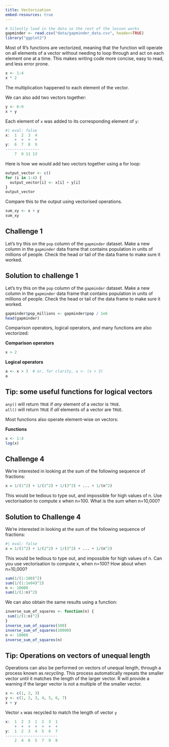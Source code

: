 ```yaml
---
title: Vectorization
embed-resources: true
---
```


```r
# Silently load in the data so the rest of the lesson works
gapminder <- read.csv("data/gapminder_data.csv", header=TRUE)
library("ggplot2")
```

Most of R's functions are vectorized, meaning that the function will
operate on all elements of a vector without needing to loop through
and act on each element one at a time. This makes writing code more
concise, easy to read, and less error prone.


```r
x <- 1:4
x * 2
```

The multiplication happened to each element of the vector.

We can also add two vectors together:

```r
y <- 6:9
x + y
```

Each element of `x` was added to its corresponding element of `y`:

```r
#| eval: false
x:  1  2  3  4
    +  +  +  +
y:  6  7  8  9
---------------
    7  9 11 13
```

Here is how we would add two vectors together using a for loop:

```r
output_vector <- c()
for (i in 1:4) {
  output_vector[i] <- x[i] + y[i]
}
output_vector


```

Compare this to the output using vectorised operations. 

```r
sum_xy <- x + y
sum_xy
```

::: {.callout}
## Challenge 1

Let's try this on the `pop` column of the `gapminder` dataset.
Make a new column in the `gapminder` data frame that
contains population in units of millions of people.
Check the head or tail of the data frame to make sure
it worked.


::: {.callout collapse=true}
## Solution to challenge 1

Let's try this on the `pop` column of the `gapminder` dataset.
Make a new column in the `gapminder` data frame that
contains population in units of millions of people.
Check the head or tail of the data frame to make sure
it worked.

```r
gapminder$pop_millions <- gapminder$pop / 1e6
head(gapminder)
```
:::
:::

<!-- ::: {.callout} -->

<!-- ## Challenge 2 -->
<!-- On a single graph, plot population, in -->
<!-- millions, against year, for all countries. Do not worry about -->
<!-- identifying which country is which. -->

<!-- Repeat the exercise, graphing only for China, India, and -->
<!-- Indonesia. Again, do not worry about which is which. -->


<!-- ::: {.callout collapse=true} -->
<!-- ## Solution to challenge 2 -->
<!-- Refresh your plotting skills by plotting population in millions against year. -->

<!-- ```{r ch2-sol, fig.alt = "Scatter plot showing populations in the millions against the year for China, India, and Indonesia, countries are not labeled."} -->
<!-- ggplot(gapminder, aes(x = year, y = pop_millions)) + -->
<!-- geom_point() -->
<!-- countryset <- c("China", "India", "Indonesia") -->
<!-- ggplot(gapminder[gapminder$country %in% countryset, ], -->
<!--       aes(x = year, y = pop_millions)) + -->
<!--  geom_point() -->
<!-- ``` -->
<!-- ::: -->
<!-- ::: -->

Comparison operators, logical operators, and many functions are also
vectorized:


**Comparison operators**

```r
x > 2
```

**Logical operators**
```r
a <- x > 3  # or, for clarity, a <- (x > 3)
a
```

::: {.callout-tip}
## Tip: some useful functions for logical vectors

`any()` will return `TRUE` if *any* element of a vector is `TRUE`.  
`all()` will return `TRUE` if *all* elements of a vector are `TRUE`.
:::

Most functions also operate element-wise on vectors:

**Functions**
```r
x <- 1:4
log(x)
```

<!-- Vectorized operations work element-wise on matrices: -->

<!-- ```{r} -->
<!-- m <- matrix(1:12, nrow = 3, ncol = 4) -->
<!-- m * -1 -->
<!-- ``` -->

<!-- ::: {.callout-tip} -->
<!-- ## Tip: element-wise vs. matrix multiplication -->

<!-- Very important: the operator `*` gives you element-wise multiplication! -->
<!-- To do matrix multiplication, we need to use the `%*%` operator: -->

<!-- ```{r} -->
<!-- m %*% matrix(1, nrow=4, ncol=1) -->
<!-- matrix(1:4, nrow=1) %*% matrix(1:4, ncol=1) -->
<!-- ``` -->

<!-- For more on matrix algebra, see the [Quick-R reference -->
<!-- guide](http://www.statmethods.net/advstats/matrix.html) -->
<!-- ::: -->


<!-- ::: {.callout} -->
<!-- ## Challenge 3 -->

<!-- Given the following matrix: -->

<!-- ```{r} -->
<!-- m <- matrix(1:12, nrow=3, ncol=4) -->
<!-- m -->
<!-- ``` -->

<!-- Write down what you think will happen when you run: -->

<!-- 1. `m ^ -1` -->

<!-- 2. `m * c(1, 0, -1)` -->

<!-- 3. `m > c(0, 20)` -->

<!-- 4. `m * c(1, 0, -1, 2)` -->

<!-- Did you get the output you expected? If not, ask a helper! -->

<!-- ::: {.callout collapse=true} -->

<!-- ## Solution to challenge 3 -->

<!-- Given the following matrix: -->

<!-- ```{r} -->
<!-- m <- matrix(1:12, nrow=3, ncol=4) -->
<!-- m -->
<!-- ``` -->

<!-- Write down what you think will happen when you run: -->

<!-- 1. `m ^ -1` -->

<!-- ```{r, echo=FALSE} -->
<!-- m ^ -1 -->
<!-- ``` -->

<!-- 2. `m * c(1, 0, -1)` -->

<!-- ```{r, echo=FALSE} -->
<!-- m * c(1, 0, -1) -->
<!-- ``` -->

<!-- 3. `m > c(0, 20)` -->

<!-- ```{r, echo=FALSE} -->
<!-- m > c(0, 20) -->
<!-- ``` -->
<!-- ::: -->
<!-- ::: -->


::: {.callout}
## Challenge 4
We're interested in looking at the sum of the
following sequence of fractions:
```r
x = 1/(1^2) + 1/(2^2) + 1/(3^2) + ... + 1/(n^2)
```
This would be tedious to type out, and impossible for high values of
n.  Use vectorisation to compute x when n=100. What is the sum when
n=10,000?

::: {.callout collapse=true}
##  Solution to Challenge 4
We're interested in looking at the sum of the
following sequence of fractions:

```r
#| eval: false
x = 1/(1^2) + 1/(2^2) + 1/(3^2) + ... + 1/(n^2)
```

This would be tedious to type out, and impossible for
high values of n.
Can you use vectorisation to compute x, when n=100?
How about when n=10,000?

```r
sum(1/(1:100)^2)
sum(1/(1:1e04)^2)
n <- 10000
sum(1/(1:n)^2)
```

We can also obtain the same results using a function:

```r
inverse_sum_of_squares <- function(n) {
 sum(1/(1:n)^2)
}
inverse_sum_of_squares(100)
inverse_sum_of_squares(10000)
n <- 10000
inverse_sum_of_squares(n)
```
:::
:::

::: {.callout-tip}
## Tip: Operations on vectors of unequal length

Operations can also be performed on vectors of unequal length, through
a process known as *recycling*. This process automatically repeats the smaller vector 
until it matches the length of the larger vector. R will provide a warning
if the larger vector is not a multiple of the smaller vector.

```r
x <- c(1, 2, 3)
y <- c(1, 2, 3, 4, 5, 6, 7)
x + y
```

Vector `x` was recycled to match the length of vector `y`

```r
x:  1  2  3  1  2  3  1
    +  +  +  +  +  +  +
y:  1  2  3  4  5  6  7
-----------------------
    2  4  6  5  7  9  8
```
:::
